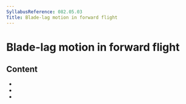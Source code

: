 ```yaml
---
SyllabusReference: 082.05.03
Title: Blade-lag motion in forward flight
---
```


# Blade-lag motion in forward flight

## Content

- <Link href="082.05.03.01" />
- <Link href="082.05.03.02" />
- <Link href="082.05.03.03" />